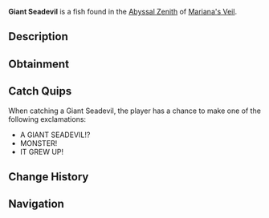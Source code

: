 {{FishInfobox
|image          = Giant Seadevil.png
|rarity         = Mythical
|sea            = First Sea
|location       = [[Abyssal Zenith]]
|sublocation    = 
|sources        = Fishing Rod
|radar_location = 
|prog_speed     = -80
|xp             = 3800
|weather        = Clear
|time           = 
|season         = Autumn
|bait           = Fish Head
|base_weight    = 5000
|base_value     = 9000
|weight_range   = 3000
|base_chance    = 0.01
|base_resil     = 8
}}
'''Giant Seadevil''' is a {{Rarity|Mythical}} fish found in the [[Abyssal Zenith]] of [[Mariana's Veil]].

== Description ==
{{Description|A massive, terrifying fish with a glowing lure and teeth as sharp as the finest of blades.|Bestiary Entry}}

== Obtainment ==
{{Description|Swims in the deepest parts of the trench, especially under clear skies.|Bestiary Hint}}
{{Fish Availability|
Mariana's Veil/Abyssal Zenith
|top_rods      = 
Ethereal Prism Rod\51050.19\223468.39;
Leviathan's Fang Rod\50863.3\248788.44;
Seraphic Rod\49646.03\233964.92;
Tempest Rod\47497.67\234466.45;
No-Life Rod\45297.26\229654.26;
Destiny Rod\38295.13\155143.32;
Heaven's Rod\35644.61\149440.77;
Fortune Rod\25101.59\113537.57;
Free Spirit Rod\37993.42\276377.27;
Challenger's Rod\45034.85\232894.53;
Trident Rod\35611.42\225984.81;
Shamrock Rod\28328.76\138523.41;
Rod Of The Forgotten Fang\43123.24\204052.17;
Rod Of The Exalted One\36778.35\167214.1;
Rod Of The Depths\35217.85\170877.84;
Zeus Rod\33153.64\172826.06;
Blazebringer Rod\33047.81\179693.92;
Depthseeker Rod\32107.42\174032.15;
Verdant Shear Rod\32079.33\179621.53;
Avalanche Rod\27135.04\147675.19;
Volcanic Rod\26051.67\135804.31;
Steady Rod\8629.58\50872.58
|recommended   = Ethereal Prism Rod
}}

== Catch Quips ==
When catching a Giant Seadevil, the player has a chance to make one of the following exclamations:
* A GIANT SEADEVIL!?
* MONSTER!
* IT GREW UP!

== Change History ==
{{Change History|{{subst:Current Version}}}}

== Navigation ==
{{Fish Navbox|Abyssal Zenith}}